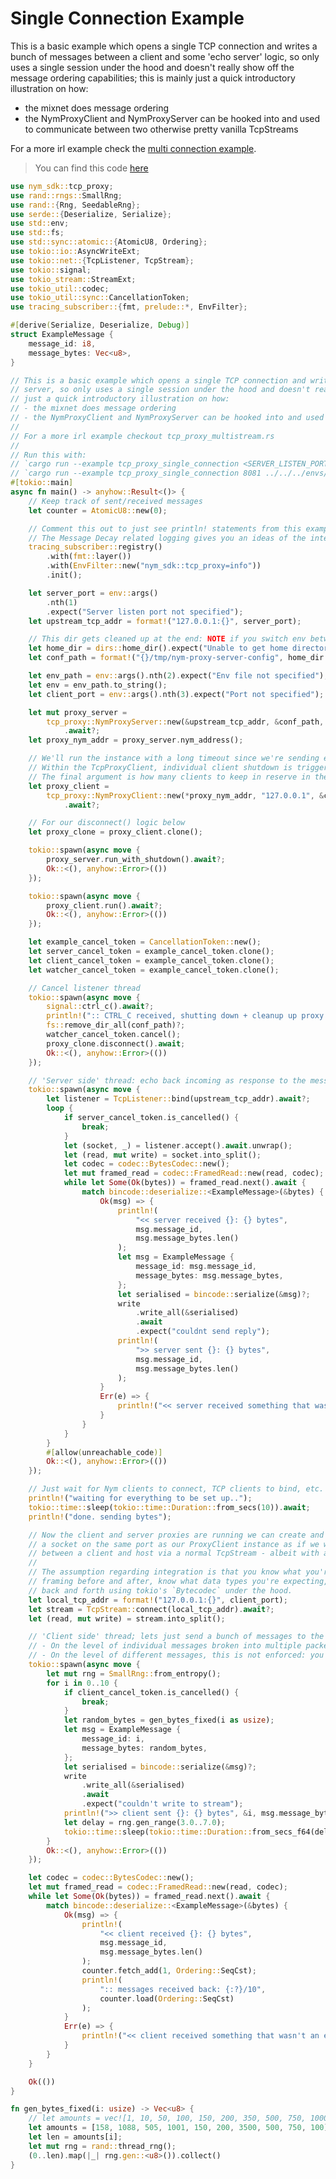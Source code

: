 # Single Connection Example

This is a basic example which opens a single TCP connection and writes a bunch of messages between a client and some 'echo server' logic, so only uses a single session under the hood and doesn't really show off the message ordering capabilities; this is mainly just a quick introductory illustration on how:
- the mixnet does message ordering
- the NymProxyClient and NymProxyServer can be hooked into and used to communicate between two otherwise pretty vanilla TcpStreams

For a more irl example check the [multi connection example](./multiconn).

> You can find this code [here](https://github.com/nymtech/nym/blob/develop/sdk/rust/nym-sdk/examples/tcp_proxy_single_connection.rs)

```rust
use nym_sdk::tcp_proxy;
use rand::rngs::SmallRng;
use rand::{Rng, SeedableRng};
use serde::{Deserialize, Serialize};
use std::env;
use std::fs;
use std::sync::atomic::{AtomicU8, Ordering};
use tokio::io::AsyncWriteExt;
use tokio::net::{TcpListener, TcpStream};
use tokio::signal;
use tokio_stream::StreamExt;
use tokio_util::codec;
use tokio_util::sync::CancellationToken;
use tracing_subscriber::{fmt, prelude::*, EnvFilter};

#[derive(Serialize, Deserialize, Debug)]
struct ExampleMessage {
    message_id: i8,
    message_bytes: Vec<u8>,
}

// This is a basic example which opens a single TCP connection and writes a bunch of messages between a client and an echo
// server, so only uses a single session under the hood and doesn't really show off the message ordering capabilities; this is mainly
// just a quick introductory illustration on how:
// - the mixnet does message ordering
// - the NymProxyClient and NymProxyServer can be hooked into and used to communicate between two otherwise pretty vanilla TcpStreams
//
// For a more irl example checkout tcp_proxy_multistream.rs
//
// Run this with:
// `cargo run --example tcp_proxy_single_connection <SERVER_LISTEN_PORT> <ENV_FILE_PATH> <CLIENT_LISTEN_PATH>` e.g.
// `cargo run --example tcp_proxy_single_connection 8081 ../../../envs/canary.env 8080 `
#[tokio::main]
async fn main() -> anyhow::Result<()> {
    // Keep track of sent/received messages
    let counter = AtomicU8::new(0);

    // Comment this out to just see println! statements from this example, as Nym client logging is very informative but quite verbose.
    // The Message Decay related logging gives you an ideas of the internals of the proxy message ordering. To see the contents of the msg buffer, sphinx packet chunking, etc change the tracing::Level to DEBUG.
    tracing_subscriber::registry()
        .with(fmt::layer())
        .with(EnvFilter::new("nym_sdk::tcp_proxy=info"))
        .init();

    let server_port = env::args()
        .nth(1)
        .expect("Server listen port not specified");
    let upstream_tcp_addr = format!("127.0.0.1:{}", server_port);

    // This dir gets cleaned up at the end: NOTE if you switch env between tests without letting the file do the automatic cleanup, make sure to manually remove this directory up before running again, otherwise your client will attempt to use these keys for the new env
    let home_dir = dirs::home_dir().expect("Unable to get home directory");
    let conf_path = format!("{}/tmp/nym-proxy-server-config", home_dir.display());

    let env_path = env::args().nth(2).expect("Env file not specified");
    let env = env_path.to_string();
    let client_port = env::args().nth(3).expect("Port not specified");

    let mut proxy_server =
        tcp_proxy::NymProxyServer::new(&upstream_tcp_addr, &conf_path, Some(env_path.clone()))
            .await?;
    let proxy_nym_addr = proxy_server.nym_address();

    // We'll run the instance with a long timeout since we're sending everything down the same Tcp connection, so should be using a single session.
    // Within the TcpProxyClient, individual client shutdown is triggered by the timeout.
    // The final argument is how many clients to keep in reserve in the client pool when running the TcpProxy.
    let proxy_client =
        tcp_proxy::NymProxyClient::new(*proxy_nym_addr, "127.0.0.1", &client_port, 5, Some(env), 1)
            .await?;

    // For our disconnect() logic below
    let proxy_clone = proxy_client.clone();

    tokio::spawn(async move {
        proxy_server.run_with_shutdown().await?;
        Ok::<(), anyhow::Error>(())
    });

    tokio::spawn(async move {
        proxy_client.run().await?;
        Ok::<(), anyhow::Error>(())
    });

    let example_cancel_token = CancellationToken::new();
    let server_cancel_token = example_cancel_token.clone();
    let client_cancel_token = example_cancel_token.clone();
    let watcher_cancel_token = example_cancel_token.clone();

    // Cancel listener thread
    tokio::spawn(async move {
        signal::ctrl_c().await?;
        println!(":: CTRL_C received, shutting down + cleanup up proxy server config files");
        fs::remove_dir_all(conf_path)?;
        watcher_cancel_token.cancel();
        proxy_clone.disconnect().await;
        Ok::<(), anyhow::Error>(())
    });

    // 'Server side' thread: echo back incoming as response to the messages sent in the 'client side' thread below
    tokio::spawn(async move {
        let listener = TcpListener::bind(upstream_tcp_addr).await?;
        loop {
            if server_cancel_token.is_cancelled() {
                break;
            }
            let (socket, _) = listener.accept().await.unwrap();
            let (read, mut write) = socket.into_split();
            let codec = codec::BytesCodec::new();
            let mut framed_read = codec::FramedRead::new(read, codec);
            while let Some(Ok(bytes)) = framed_read.next().await {
                match bincode::deserialize::<ExampleMessage>(&bytes) {
                    Ok(msg) => {
                        println!(
                            "<< server received {}: {} bytes",
                            msg.message_id,
                            msg.message_bytes.len()
                        );
                        let msg = ExampleMessage {
                            message_id: msg.message_id,
                            message_bytes: msg.message_bytes,
                        };
                        let serialised = bincode::serialize(&msg)?;
                        write
                            .write_all(&serialised)
                            .await
                            .expect("couldnt send reply");
                        println!(
                            ">> server sent {}: {} bytes",
                            msg.message_id,
                            msg.message_bytes.len()
                        );
                    }
                    Err(e) => {
                        println!("<< server received something that wasn't an example message of {} bytes. error: {}", bytes.len(), e);
                    }
                }
            }
        }
        #[allow(unreachable_code)]
        Ok::<(), anyhow::Error>(())
    });

    // Just wait for Nym clients to connect, TCP clients to bind, etc. If there isn't a client in the pool (or you started it with 0) already then the TcpProxyClient just spins up an ephemeral client itself.
    println!("waiting for everything to be set up..");
    tokio::time::sleep(tokio::time::Duration::from_secs(10)).await;
    println!("done. sending bytes");

    // Now the client and server proxies are running we can create and pipe traffic to/from
    // a socket on the same port as our ProxyClient instance as if we were just communicating
    // between a client and host via a normal TcpStream - albeit with a decent amount of additional latency.
    //
    // The assumption regarding integration is that you know what you're sending, and will do proper
    // framing before and after, know what data types you're expecting, etc; the proxies are just piping bytes
    // back and forth using tokio's `Bytecodec` under the hood.
    let local_tcp_addr = format!("127.0.0.1:{}", client_port);
    let stream = TcpStream::connect(local_tcp_addr).await?;
    let (read, mut write) = stream.into_split();

    // 'Client side' thread; lets just send a bunch of messages to the server with variable delays between them, with an id to keep track of ordering in the printlns; the mixnet only guarantees message delivery, not ordering. You might not be necessarily streaming traffic in this manner IRL, but this example is a good illustration of how messages travel through the mixnet.
    // - On the level of individual messages broken into multiple packets, the Proxy abstraction deals with making sure that everything is sent between the sockets in the corrent order.
    // - On the level of different messages, this is not enforced: you might see in the logs that message 1 arrives at the server and is reconstructed after message 2.
    tokio::spawn(async move {
        let mut rng = SmallRng::from_entropy();
        for i in 0..10 {
            if client_cancel_token.is_cancelled() {
                break;
            }
            let random_bytes = gen_bytes_fixed(i as usize);
            let msg = ExampleMessage {
                message_id: i,
                message_bytes: random_bytes,
            };
            let serialised = bincode::serialize(&msg)?;
            write
                .write_all(&serialised)
                .await
                .expect("couldn't write to stream");
            println!(">> client sent {}: {} bytes", &i, msg.message_bytes.len());
            let delay = rng.gen_range(3.0..7.0);
            tokio::time::sleep(tokio::time::Duration::from_secs_f64(delay)).await;
        }
        Ok::<(), anyhow::Error>(())
    });

    let codec = codec::BytesCodec::new();
    let mut framed_read = codec::FramedRead::new(read, codec);
    while let Some(Ok(bytes)) = framed_read.next().await {
        match bincode::deserialize::<ExampleMessage>(&bytes) {
            Ok(msg) => {
                println!(
                    "<< client received {}: {} bytes",
                    msg.message_id,
                    msg.message_bytes.len()
                );
                counter.fetch_add(1, Ordering::SeqCst);
                println!(
                    ":: messages received back: {:?}/10",
                    counter.load(Ordering::SeqCst)
                );
            }
            Err(e) => {
                println!("<< client received something that wasn't an example message of {} bytes. error: {}", bytes.len(), e);
            }
        }
    }

    Ok(())
}

fn gen_bytes_fixed(i: usize) -> Vec<u8> {
    // let amounts = vec![1, 10, 50, 100, 150, 200, 350, 500, 750, 1000];
    let amounts = [158, 1088, 505, 1001, 150, 200, 3500, 500, 750, 100];
    let len = amounts[i];
    let mut rng = rand::thread_rng();
    (0..len).map(|_| rng.gen::<u8>()).collect()
}
```
